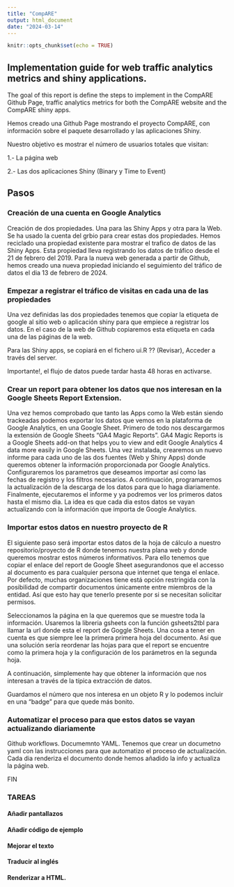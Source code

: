 ---
title: "CompARE"
output: html_document
date: "2024-03-14"
---

```{r setup, include=FALSE}
knitr::opts_chunk$set(echo = TRUE)
```

## Implementation guide for web traffic analytics metrics and shiny applications.

The goal of this report is define the steps to implement in the CompARE Github Page, traffic analytics metrics for both the CompARE website and the CompARE shiny apps.

Hemos creado una Github Page mostrando el proyecto CompARE, con información sobre el paquete desarrollado y las aplicaciones Shiny. 

Nuestro objetivo es mostrar el número de usuarios totales que visitan:

1.- La página web

2.- Las dos aplicaciones Shiny (Binary y Time to Event)

## Pasos

### Creación de una cuenta en Google Analytics
Creación de dos propiedades. Una para las Shiny Apps y otra para la Web. Se ha usado la cuenta del grbio para crear estas dos propiedades.
Hemos reciclado una propiedad existente para mostrar el trafico de datos de las Shiny Apps. Esta propiedad lleva registrando los datos de tráfico desde el 21 de febrero del 2019. Para la nueva web generada a partir de Github, hemos creado una nueva propiedad iniciando el seguimiento del tráfico de datos el dia 13 de febrero de 2024.

### Empezar a registrar el tráfico de visitas en cada una de las propiedades
Una vez definidas las dos propiedades tenemos que copiar la etiqueta de google al sitio web o aplicación shiny para que empiece a registrar los datos. 
En el caso de la web de Github copiaremos esta etiqueta en cada una de las páginas de la web.

Para las Shiny apps, se copiará en el fichero ui.R ?? (Revisar), Acceder a través del server.

Importante!, el flujo de datos puede tardar hasta 48 horas en activarse. 

### Crear un report para obtener los datos que nos interesan en la Google Sheets Report Extension.
Una vez hemos comprobado que tanto las Apps como la Web están siendo trackeadas podemos exportar los datos que vemos en la plataforma de Google Analytics, en una Google Sheet.
Primero de todo nos descargarmos la extensión de Google Sheets "GA4 Magic Reports". 
GA4 Magic Reports is a Google Sheets add-on that helps you to view and edit Google Analytics 4 data more easily in Google Sheets.
Una vez instalada, crearemos un nuevo informe para cada uno de las dos fuentes (Web y Shiny Apps) donde queremos obtener la información proporcionada por Google Analytics.
Configuraremos los parametros que deseamos importar así como las fechas de registro y los filtros necesarios. A continuación, programaremos la actualización de la descarga de los datos para que lo haga diariamente.
Finalmente, ejecutaremos el informe y ya podremos ver los primeros datos hasta el mismo dia. 
La idea es que cada dia estos datos se vayan actualizando con la información que importa de Google Analytics.



### Importar estos datos en nuestro proyecto de R
El siguiente paso será importar estos datos de la hoja de cálculo a nuestro repositorio/proyecto de R donde tenemos nuestra plana web y donde queremos mostrar estos números informativos.
Para ello tenemos que copiar el enlace del report de Google Sheet asegurandonos que el accesso al documento es para cualquier persona que internet que tenga el enlace. Por defecto, muchas organizaciones tiene está opción restringida con la posibilidad de compartir documentos únicamente entre miembros de la entidad. Así que esto hay que tenerlo presente por si se necesitan solicitar permisos.

Seleccionamos la página en la que queremos que se muestre toda la información.
Usaremos la libreria gsheets con la función gsheets2tbl para llamar la url donde esta el report de Goggle Sheets.
Una cosa a tener en cuenta es que siempre lee la primera primera hoja del documento. Así que una solución sería reordenar las hojas para que el report se encuentre como la primera hoja y la configuración de los parámetros en la segunda hoja. 

A continuación, simplemente hay que obtener la información  que nos interesan a través de la típica extracción de datos. 

Guardamos el número que nos interesa en un objeto R y lo podemos incluir en una "badge" para que quede más bonito.



### Automatizar el proceso para que estos datos se vayan actualizando diariamente
Github workflows. Documemnto YAML.
Tenemos que crear un documetno yaml con las instrucciones para que automatizo el proceso de actualización.
Cada dia renderiza el documento donde hemos añadido la info y actualiza la página web.

FIN

### TAREAS
#### Añadir pantallazos
#### Añadir código de ejemplo
#### Mejorar el texto
#### Traducir al inglés
#### Renderizar a HTML.






